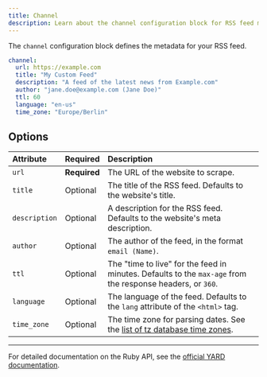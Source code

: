 ```yaml
---
title: Channel
description: Learn about the channel configuration block for RSS feed metadata
---
```


The `channel` configuration block defines the metadata for your RSS feed.

```yaml
channel:
  url: https://example.com
  title: "My Custom Feed"
  description: "A feed of the latest news from Example.com"
  author: "jane.doe@example.com (Jane Doe)"
  ttl: 60
  language: "en-us"
  time_zone: "Europe/Berlin"
```

## Options

| Attribute     | Required     | Description                                                                                                                              |
| :------------ | :----------- | :--------------------------------------------------------------------------------------------------------------------------------------- |
| `url`         | **Required** | The URL of the website to scrape.                                                                                                        |
| `title`       | Optional     | The title of the RSS feed. Defaults to the website's title.                                                                              |
| `description` | Optional     | A description for the RSS feed. Defaults to the website's meta description.                                                              |
| `author`      | Optional     | The author of the feed, in the format `email (Name)`.                                                                                    |
| `ttl`         | Optional     | The "time to live" for the feed in minutes. Defaults to the `max-age` from the response headers, or `360`.                               |
| `language`    | Optional     | The language of the feed. Defaults to the `lang` attribute of the `<html>` tag.                                                          |
| `time_zone`   | Optional     | The time zone for parsing dates. See the [list of tz database time zones](https://en.wikipedia.org/wiki/List_of_tz_database_time_zones). |

---

For detailed documentation on the Ruby API, see the [official YARD documentation](https://www.rubydoc.info/gems/html2rss).
